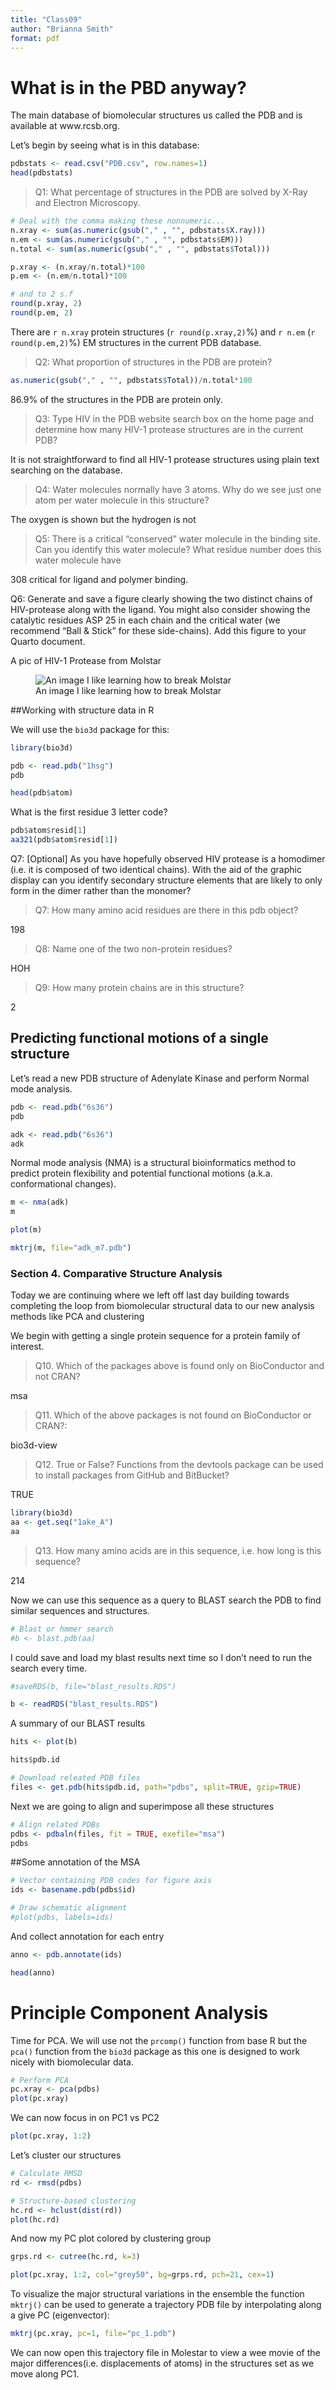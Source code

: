 ```yaml
---
title: "Class09"
author: "Brianna Smith"
format: pdf
---
```


# What is in the PBD anyway?

The main database of biomolecular structures us called the PDB and is available at www.rcsb.org.

Let's begin by seeing what is in this database:

```r
pdbstats <- read.csv("PDB.csv", row.names=1)
head(pdbstats)
```

> Q1: What percentage of structures in the PDB are solved by X-Ray and Electron Microscopy.

```r
# Deal with the comma making these nonnumeric...
n.xray <- sum(as.numeric(gsub("," , "", pdbstats$X.ray)))
n.em <- sum(as.numeric(gsub("," , "", pdbstats$EM)))
n.total <- sum(as.numeric(gsub("," , "", pdbstats$Total)))

p.xray <- (n.xray/n.total)*100
p.em <- (n.em/n.total)*100

# and to 2 s.f
round(p.xray, 2)
round(p.em, 2)

```

There are `r n.xray` protein structures (`r round(p.xray,2)`%) and `r n.em` (`r round(p.em,2)`%) EM structures in the current PDB database.


> Q2: What proportion of structures in the PDB are protein?

```r
as.numeric(gsub("," , "", pdbstats$Total))/n.total*100
```

86.9% of the structures in the PDB are protein only.

> Q3: Type HIV in the PDB website search box on the home page and determine how many HIV-1 protease structures are in the current PDB?

It is not straightforward to find all HIV-1 protease structures using plain text searching on the database.

> Q4: Water molecules normally have 3 atoms. Why do we see just one atom per water molecule in this structure?

The oxygen is shown but the hydrogen is not 

> Q5: There is a critical “conserved” water molecule in the binding site. Can you identify this water molecule? What residue number does this water molecule have

308 critical for ligand and polymer binding.

Q6: Generate and save a figure clearly showing the two distinct chains of HIV-protease along with the ligand. You might also consider showing the catalytic residues ASP 25 in each chain and the critical water (we recommend “Ball & Stick” for these side-chains). Add this figure to your Quarto document.

A pic of HIV-1 Protease from Molstar

![An image I like learning how to break Molstar](1HSG.png)


##Working with structure data in R

We will use the `bio3d` package for this:
```r
library(bio3d)
```

```r
pdb <- read.pdb("1hsg")
pdb
```

```r
head(pdb$atom)
```

What is the first residue 3 letter code?
```r
pdb$atom$resid[1]
aa321(pdb$atom$resid[1])
```


Q7: [Optional] As you have hopefully observed HIV protease is a homodimer (i.e. it is composed of two identical chains). With the aid of the graphic display can you identify secondary structure elements that are likely to only form in the dimer rather than the monomer?

>Q7: How many amino acid residues are there in this pdb object? 

198

>Q8: Name one of the two non-protein residues? 

HOH

>Q9: How many protein chains are in this structure? 

2

## Predicting functional motions of a single structure

Let’s read a new PDB structure of Adenylate Kinase and perform Normal mode analysis.

```r
pdb <- read.pdb("6s36")
pdb
```

```r
adk <- read.pdb("6s36")
adk
```

Normal mode analysis (NMA) is a structural bioinformatics method to predict protein flexibility and potential functional motions (a.k.a. conformational changes).

```r
m <- nma(adk)
m
```

```r
plot(m)
```

```r
mktrj(m, file="adk_m7.pdb")
```

### Section 4. Comparative Structure Analysis

Today we are continuing where we left off last day building towards completing the loop from biomolecular structural data to our new analysis methods like PCA and clustering

We begin with getting a single protein sequence for a protein family of interest.

> Q10. Which of the packages above is found only on BioConductor and not CRAN? 

msa

> Q11. Which of the above packages is not found on BioConductor or CRAN?: 

bio3d-view

> Q12. True or False? Functions from the devtools package can be used to install packages from GitHub and BitBucket? 

TRUE

```r
library(bio3d)
aa <- get.seq("1ake_A")
aa
```

>Q13. How many amino acids are in this sequence, i.e. how long is this sequence? 

214

Now we can use this sequence as a query to BLAST search the PDB to find similar sequences and structures.
```r
# Blast or hmmer search 
#b <- blast.pdb(aa)
```

I could save and load my blast results next time so I don't need to run the search every time.

```r
#saveRDS(b, file="blast_results.RDS")
```

```r
b <- readRDS("blast_results.RDS")
```

A summary of our BLAST results
```r
hits <- plot(b)
```

```r
hits$pdb.id
```

```r
# Download releated PDB files
files <- get.pdb(hits$pdb.id, path="pdbs", split=TRUE, gzip=TRUE)
```


Next we are going to align and superimpose all these structures

```r
# Align related PDBs
pdbs <- pdbaln(files, fit = TRUE, exefile="msa")
pdbs
```

##Some annotation of the MSA
```r
# Vector containing PDB codes for figure axis
ids <- basename.pdb(pdbs$id)

# Draw schematic alignment
#plot(pdbs, labels=ids)
```

And collect annotation for each entry

```r
anno <- pdb.annotate(ids)
```

```r
head(anno)
```

# Principle Component Analysis

Time for PCA. We will use not the `prcomp()` function from base R but the `pca()` function from the `bio3d` package as this one is designed to work nicely with biomolecular data.
```r
# Perform PCA
pc.xray <- pca(pdbs)
plot(pc.xray)
```

We can now focus in on PC1 vs PC2

```r
plot(pc.xray, 1:2)
```

Let's cluster our structures 
```r
# Calculate RMSD
rd <- rmsd(pdbs)

# Structure-based clustering
hc.rd <- hclust(dist(rd))
plot(hc.rd)
```

And now my PC plot colored by clustering group
```r
grps.rd <- cutree(hc.rd, k=3)

plot(pc.xray, 1:2, col="grey50", bg=grps.rd, pch=21, cex=1)
```

To visualize the major structural variations in the ensemble the function `mktrj()` can be used to generate a trajectory PDB file by interpolating along a give PC (eigenvector):

```r
mktrj(pc.xray, pc=1, file="pc_1.pdb")
```

We can now open this trajectory file in Molestar to view a wee movie of the major differences(i.e. displacements of atoms) in the structures set as we move along PC1.












